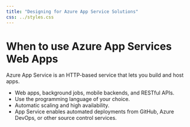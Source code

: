 ```yaml
---
title: "Designing for Azure App Service Solutions"
css: ../styles.css
---
```


# When to use Azure App Services Web Apps
Azure App Service is an HTTP-based service that lets you build and host apps.



- Web apps, background jobs, mobile backends, and RESTful APIs.
- Use the programming language of your choice.
- Automatic scaling and high availability.
- App Service enables automated deployments from GitHub, Azure DevOps, or other source control services.
